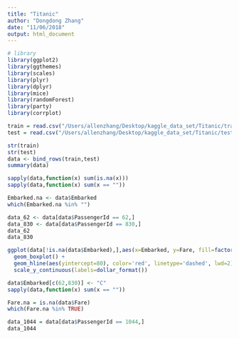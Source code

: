 ```yaml
---
title: "Titanic"
author: "Dongdong Zhang"
date: "11/06/2018"
output: html_document
---
```


```r
# library
library(ggplot2)
library(ggthemes)
library(scales)
library(plyr)
library(dplyr)
library(mice)
library(randomForest)
library(party)
library(corrplot)

```

```r
train = read.csv("/Users/allenzhang/Desktop/kaggle_data_set/Titanic/train.csv")
test = read.csv("/Users/allenzhang/Desktop/kaggle_data_set/Titanic/test.csv")
```

```r
str(train)
str(test)
data <- bind_rows(train,test)
summary(data)
```

```r
sapply(data,function(x) sum(is.na(x)))
sapply(data,function(x) sum(x == ""))
```

```r
Embarked.na <- data$Embarked
which(Embarked.na %in% "")
```

```r
data_62 <- data[data$PassengerId == 62,]
data_830 <- data[data$PassengerId == 830,]
data_62
data_830
```

```r
ggplot(data[!is.na(data$Embarked),],aes(x=Embarked, y=Fare, fill=factor(Pclass))) +
  geom_boxplot() + 
  geom_hline(aes(yintercept=80), color='red', linetype='dashed', lwd=2) +
  scale_y_continuous(labels=dollar_format())

```

```r
data$Embarked[c(62,830)] <- "C"
sapply(data,function(x) sum(x == ""))
```

```r
Fare.na = is.na(data$Fare)
which(Fare.na %in% TRUE)
```

```r
data_1044 = data[data$PassengerId == 1044,]
data_1044
```

```r

```

